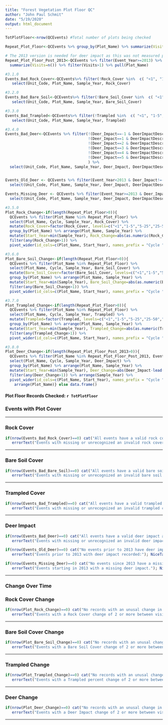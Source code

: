 ```yaml
---
title: "Forest Vegetation Plot Floor QC"
author: "John Paul Schmit"
date: "5/19/2020"
output: html_document
---
```




```r

TotPlotFloor<-nrow(QCEvents) #Total number of plots being checked

Repeat_Plot_Floor<-QCEvents %>% group_by(Plot_Name) %>% summarize(Visits=n()) %>% filter(Visits>1) %>% pull(Plot_Name)

# The 2013 version is needed for deer impact as this was not measured pre 2013
Repeat_Plot_Floor_Post_2013<-QCEvents %>% filter(Event_Year>=2013) %>%  group_by(Plot_Name) %>% 
  summarize(Visits=n()) %>% filter(Visits>1) %>% pull(Plot_Name)

#3.1.0
Events_Bad_Rock_Cover<-QCEvents%>% filter(!Rock_Cover %in%  c( "<1", "1-5", "5-25", "25-50", "50-75","75-100")) %>% 
   select(Unit_Code, Plot_Name, Sample_Year, Rock_Cover)

#3.2.0
Events_Bad_Bare_Soil<-QCEvents%>% filter(!Bare_Soil_Cover %in%  c( "<1", "1-5", "5-25", "25-50", "50-75","75-100")) %>% 
   select(Unit_Code, Plot_Name, Sample_Year, Bare_Soil_Cover)

#3.3.0
Events_Bad_Trampled<-QCEvents%>% filter(!Trampled %in%  c( "<1", "1-5", "5-25", "25-50", "50-75","75-100")) %>% 
   select(Unit_Code, Plot_Name, Sample_Year, Trampled)

#3.4.0
Events_Bad_Deer<-QCEvents %>% filter(!(Deer_Impact==-1 & DeerImpactDescription=="Not Measured") &
                                     !(Deer_Impact==1 & DeerImpactDescription=="Very Low Impact") & 
                                     !(Deer_Impact==2 & DeerImpactDescription=="Low Impact") &
                                     !(Deer_Impact==3 & DeerImpactDescription=="Moderate Impact") &
                                     !(Deer_Impact==4 & DeerImpactDescription=="High Impact") &
                                     !(Deer_Impact==5 & DeerImpactDescription=="Very High Impact")
                                     ) %>% 
  select(Unit_Code, Plot_Name, Sample_Year, Deer_Impact, DeerImpactDescription)


Events_Old_Deer <- QCEvents %>% filter(Event_Year<2013 & Deer_Impact!=-1) %>% 
  select(Unit_Code, Plot_Name, Sample_Year, Deer_Impact, DeerImpactDescription)

Events_Missing_Deer <- QCEvents %>% filter(Event_Year>=2013 & Deer_Impact==-1) %>% 
  select(Unit_Code, Plot_Name, Sample_Year, Deer_Impact, DeerImpactDescription)

#3.5.0
Plot_Rock_Change<-if(length(Repeat_Plot_Floor>0)){
  QCEvents %>% filter(Plot_Name %in% Repeat_Plot_Floor) %>% 
  select(Plot_Name, Cycle, Sample_Year, Rock_Cover) %>% 
  mutate(Rock_Cover=factor(Rock_Cover, levels=c("<1","1-5","5-25","25-50","50-75","75-100"),ordered=T)) %>% 
  group_by(Plot_Name) %>% arrange(Plot_Name, Sample_Year) %>% 
  mutate(Start_Year=min(Sample_Year), Rock_Change=abs(as.numeric(Rock_Cover)-lead(as.numeric(Rock_Cover))) ) %>% 
  filter(any(Rock_Change>1)) %>% 
  pivot_wider(id_cols=c(Plot_Name, Start_Year), names_prefix = "Cycle ", values_from = Rock_Cover, names_from = Cycle)} else data.frame()

#3.6.0
Plot_Bare_Soil_Change<-if(length(Repeat_Plot_Floor>0)){
  QCEvents %>% filter(Plot_Name %in% Repeat_Plot_Floor) %>% 
  select(Plot_Name, Cycle, Sample_Year, Bare_Soil_Cover) %>% 
  mutate(Bare_Soil_Cover=factor(Bare_Soil_Cover, levels=c("<1","1-5","5-25","25-50","50-75","75-100"),ordered=T)) %>% 
  group_by(Plot_Name) %>% arrange(Plot_Name, Sample_Year) %>% 
  mutate(Start_Year=min(Sample_Year), Bare_Soil_Change=abs(as.numeric(Bare_Soil_Cover)-lead(as.numeric(Bare_Soil_Cover)))) %>% 
  filter(any(Bare_Soil_Change>1)) %>% 
  pivot_wider(id_cols=c(Plot_Name, Start_Year), names_prefix = "Cycle ", values_from = Bare_Soil_Cover, names_from = Cycle)} else data.frame()

#3.7.0
Plot_Trampled_Change<-if(length(Repeat_Plot_Floor>0)){
  QCEvents %>% filter(Plot_Name %in% Repeat_Plot_Floor) %>% 
  select(Plot_Name, Cycle, Sample_Year, Trampled) %>% 
  mutate(Trampled=factor(Trampled, levels=c("<1","1-5","5-25","25-50","50-75","75-100"),ordered=T)) %>% 
  group_by(Plot_Name) %>% arrange(Plot_Name, Sample_Year) %>% 
  mutate(Start_Year=min(Sample_Year), Trampled_Change=abs(as.numeric(Trampled)-lead(as.numeric(Trampled)))) %>% 
  filter(any(Trampled_Change>1)) %>% 
  pivot_wider(id_cols=c(Plot_Name, Start_Year), names_prefix = "Cycle ", values_from = Trampled, names_from = Cycle)} else data.frame()

#3.8.0
Plot_Deer_Change<-if(length(Repeat_Plot_Floor_Post_2013>0)){
  QCEvents %>% filter(Plot_Name %in% Repeat_Plot_Floor_Post_2013, Event_Year>=2013) %>% 
  select(Plot_Name, Cycle, Sample_Year, Deer_Impact) %>% 
  group_by(Plot_Name) %>% arrange(Plot_Name, Sample_Year) %>% 
  mutate(Start_Year=min(Sample_Year), Deer_Change=abs(Deer_Impact-lead(Deer_Impact))) %>% 
  filter(any(Deer_Change>1)) %>% arrange(Sample_Year) %>% 
  pivot_wider(id_cols=c(Plot_Name, Start_Year), names_prefix = "Cycle ", values_from = Deer_Impact, names_from = Cycle) %>% 
    arrange(Plot_Name)} else data.frame()

```

#### **Plot Floor Records Checked:** `r TotPlotFloor` ####


### Events with Plot Cover

---

### Rock Cover
```r
if(nrow(Events_Bad_Rock_Cover)==0) cat("All events have a valid rock cover category.<br>") else {
   errorText("Events with missing or unrecognized an invalid rock cover category."); NiceTable(Events_Bad_Rock_Cover)}
```

---

### Bare Soil Cover
```r
if(nrow(Events_Bad_Bare_Soil)==0) cat("All events have a valid bare soil cover category.<br>") else {
   errorText("Events with missing or unrecognized an invalid bare soil cover category:"); NiceTable(Events_Bad_Bare_Soil)}
```

---

### Trampled Cover
```r
if(nrow(Events_Bad_Trampled)==0) cat("All events have a valid trampled cover category.<br>") else {
   errorText("Events with missing or unrecognized an invalid trampled cover category:"); NiceTable(Events_Bad_Trampled)}
```

---

### Deer Impact
```r
if(nrow(Events_Bad_Deer)==0) cat("All events have a valid deer impact and description.<br>") else {
   errorText("Events with missing or unrecognized an invalid deer impact or description:"); NiceTable(Events_Bad_Deer)}

if(nrow(Events_Old_Deer)==0) cat("No events prior to 2013 have deer impact recorded.<br>") else {
   errorText("Events prior to 2013 with deer impact recorded:"); NiceTable(Events_Old_Deer)}

if(nrow(Events_Missing_Deer)==0) cat("No events since 2013 have a missing deer impact.<br>") else {
   errorText("Events starting in 2013 with a missing deer impact."); NiceTable(Events_Bad_Deer)}


```

---



### **Change Over Time**

### Rock Cover Change
```r
if(nrow(Plot_Rock_Change)==0) cat("No records with an unusal change in Rock Cover.<br>") else {
   errorText("Events with a Rock Cover change of 2 or more between visits."); NiceTable(Plot_Rock_Change)}
```

---

### Bare Soil Cover Change
```r
if(nrow(Plot_Bare_Soil_Change)==0) cat("No records with an unusal change in Bare Soil Cover.<br>") else {
   errorText("Events with a Bare Soil Cover change of 2 or more between visits."); NiceTable(Plot_Bare_Soil_Change)}
```


---

### Trampled Change
```r
if(nrow(Plot_Trampled_Change)==0) cat("No records with an unusal change in Trampled percent.<br>") else {
   errorText("Events with a Trampled percent change of 2 or more between visits."); NiceTable(Plot_Trampled_Change)}
```

---

### Deer Change
```r
if(nrow(Plot_Deer_Change)==0) cat("No records with an unusal change in Deer Impact.<br>") else {
   errorText("Events with a Deer Impact change of 2 or more between visits."); NiceTable(Plot_Deer_Change)}
```

---
